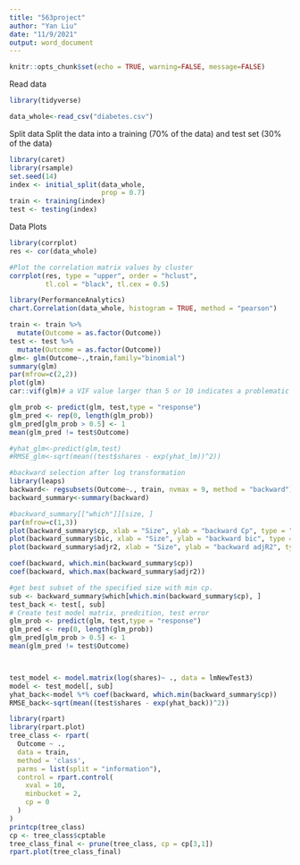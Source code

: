 ```yaml
---
title: "563project"
author: "Yan Liu"
date: "11/9/2021"
output: word_document
---
```


```r
knitr::opts_chunk$set(echo = TRUE, warning=FALSE, message=FALSE)
```

Read data
```r
library(tidyverse)

data_whole<-read_csv("diabetes.csv")

```

Split data
Split the data into a training (70% of the data) and test set (30% of the data)
```r
library(caret)
library(rsample)
set.seed(14)
index <- initial_split(data_whole,
                       prop = 0.7)
train <- training(index)
test <- testing(index)
```

Data Plots

```r
library(corrplot)
res <- cor(data_whole)

#Plot the correlation matrix values by cluster
corrplot(res, type = "upper", order = "hclust",
         tl.col = "black", tl.cex = 0.5)
```


```r
library(PerformanceAnalytics)
chart.Correlation(data_whole, histogram = TRUE, method = "pearson")
```

```r
train <- train %>% 
  mutate(Outcome = as.factor(Outcome))
test <- test %>% 
  mutate(Outcome = as.factor(Outcome))
glm<- glm(Outcome~.,train,family="binomial")
summary(glm)
par(mfrow=c(2,2))
plot(glm)
car::vif(glm)# a VIF value larger than 5 or 10 indicates a problematic amount of multicollinearity, No multicollinearity

glm_prob <- predict(glm, test,type = "response")
glm_pred <- rep(0, length(glm_prob))
glm_pred[glm_prob > 0.5] <- 1
mean(glm_pred != test$Outcome)

#yhat_glm<-predict(glm,test)
#RMSE_glm<-sqrt(mean((test$shares - exp(yhat_lm))^2))
```

```r
#backward selection after log transformation
library(leaps)
backward<- regsubsets(Outcome~., train, nvmax = 9, method = "backward")
backward_summary<-summary(backward)

#backward_summary[["which"]][size, ]
par(mfrow=c(1,3))
plot(backward_summary$cp, xlab = "Size", ylab = "backward Cp", type = "l")
plot(backward_summary$bic, xlab = "Size", ylab = "backward bic", type = "l")
plot(backward_summary$adjr2, xlab = "Size", ylab = "backward adjR2", type = "l")

coef(backward, which.min(backward_summary$cp))
coef(backward, which.max(backward_summary$adjr2))

#get best subset of the specified size with min cp.
sub <- backward_summary$which[which.min(backward_summary$cp), ]
test_back <- test[, sub]
# Create test model matrix, predcition, test error
glm_prob <- predict(glm, test,type = "response")
glm_pred <- rep(0, length(glm_prob))
glm_pred[glm_prob > 0.5] <- 1
mean(glm_pred != test$Outcome)



test_model <- model.matrix(log(shares)~ ., data = lmNewTest3)
model <- test_model[, sub]
yhat_back<-model %*% coef(backward, which.min(backward_summary$cp))
RMSE_back<-sqrt(mean((test$shares - exp(yhat_back))^2))
```

```r
library(rpart)
library(rpart.plot)
tree_class <- rpart(
  Outcome ~ .,
  data = train,
  method = 'class',
  parms = list(split = "information"),
  control = rpart.control(
    xval = 10,
    minbucket = 2,
    cp = 0
  )
)
printcp(tree_class)
cp <- tree_class$cptable
tree_class_final <- prune(tree_class, cp = cp[3,1])
rpart.plot(tree_class_final)
```
